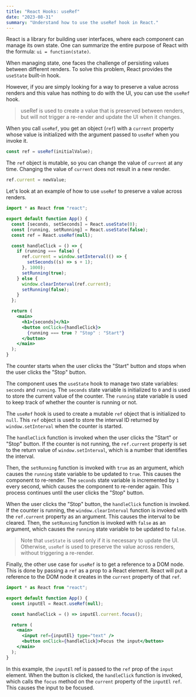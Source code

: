 ```yaml
---
title: "React Hooks: useRef"
date: "2023-08-31"
summary: "Understand how to use the useRef hook in React."
---
```


React is a library for building user interfaces, where each component can manage its own state. One can summarize the entire purpose of React with the formula: `ui = function(state)`.

When managing state, one faces the challenge of persisting values between different renders. To solve this problem, React provides the `useState` built-in hook.

However, if you are simply looking for a way to preserve a value across renders and this value has nothing to do with the UI, you can use the `useRef` hook.

> useRef is used to create a value that is preserved between renders, but will not trigger a re-render and update the UI when it changes.

When you call `useRef`, you get an object (`ref`) with a `current` property whose value is initialized with the argument passed to `useRef` when you invoke it.

```jsx
const ref = useRef(initialValue);
```

The `ref` object is mutable, so you can change the value of `current` at any time. Changing the value of `current` does not result in a new render.

```jsx
ref.current = newValue;
```

Let's look at an example of how to use `useRef` to preserve a value across renders.

```jsx
import * as React from "react";

export default function App() {
  const [seconds, setSeconds] = React.useState(0);
  const [running, setRunning] = React.useState(false);
  const ref = React.useRef(null);

  const handleClick = () => {
    if (running === false) {
      ref.current = window.setInterval(() => {
        setSeconds((s) => s + 1);
      }, 1000);
      setRunning(true);
    } else {
      window.clearInterval(ref.current);
      setRunning(false);
    }
  };

  return (
    <main>
      <h1>{seconds}</h1>
      <button onClick={handleClick}>
        {running === true ? "Stop" : "Start"}
      </button>
    </main>
  );
}
```

The counter starts when the user clicks the "Start" button and stops when the user clicks the "Stop" button.

The component uses the `useState` hook to manage two state variables: `seconds` and `running`. The `seconds` state variable is initialized to `0` and is used to store the current value of the counter. The `running` state variable is used to keep track of whether the counter is running or not.

The `useRef` hook is used to create a mutable `ref` object that is initialized to `null`. This `ref` object is used to store the interval ID returned by `window.setInterval` when the counter is started.

The `handleClick` function is invoked when the user clicks the "Start" or "Stop" button. If the counter is not running, the `ref.current` property is set to the return value of `window.setInterval`, which is a number that identifies the interval.

Then, the `setRunning` function is invoked with `true` as an argument, which causes the `running` state variable to be updated to `true`. This causes the component to re-render. The `seconds` state variable is incremented by `1` every second, which causes the component to re-render again. This process continues until the user clicks the "Stop" button.

When the user clicks the "Stop" button, the `handleClick` function is invoked. If the counter is running, the `window.clearInterval` function is invoked with the `ref.current` property as an argument. This causes the interval to be cleared. Then, the `setRunning` function is invoked with `false` as an argument, which causes the `running` state variable to be updated to `false`.

> Note that `useState` is used only if it is necessary to update the UI. Otherwise, `useRef` is used to preserve the value across renders, without triggering a re-render.

Finally, the other use case for `useRef` is to get a reference to a DOM node. This is done by passing a `ref` as a prop to a React element. React will put a reference to the DOM node it creates in the `current` property of that `ref`.

```jsx
import * as React from "react";

export default function App() {
  const inputEl = React.useRef(null);

  const handleClick = () => inputEl.current.focus();

  return (
    <main>
      <input ref={inputEl} type="text" />
      <button onClick={handleClick}>Focus the input</button>
    </main>
  );
}
```

In this example, the `inputEl` ref is passed to the `ref` prop of the `input` element. When the button is clicked, the `handleClick` function is invoked, which calls the `focus` method on the `current` property of the `inputEl` `ref`. This causes the input to be focused.
